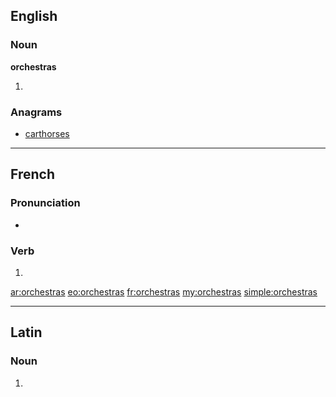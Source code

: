 ==English==

===Noun===
'''orchestras'''

# {{plural of|[[orchestra]]}}

===Anagrams===
* [[carthorses#English|carthorses]]

----

==French==

===Pronunciation===
* {{IPA|lang=fr|/ɔʁ.kɛs.tʁa/}}

===Verb===
{{fr-verb-form}}

# {{conjugation of|orchestrer||2|s|[[past historic]]|lang=fr}}

[[ar:orchestras]]
[[eo:orchestras]]
[[fr:orchestras]]
[[my:orchestras]]
[[simple:orchestras]]

----
==Latin==

===Noun===
{{la-noun-form|orchēstrās}}

# {{inflection of|orchestra|orchēstra|acc|p|lang=la}}
{{count page|[[Wiktionary:Page count]]}}
{{rfc-auto}}